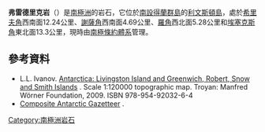 {{coord|62|32|46.5|S|60|55|59.7|W|display=title}}

'''弗雷德里克岩'''（{{lang-en|Frederick Rocks}}）是[[南極洲|南極洲]]的岩石，它位於[[南設得蘭群島|南設得蘭群島]]的[[利文斯頓島|利文斯頓島]]，處於[[希里夫角|希里夫角]]西南面12.24公里、[[謝薩角|謝薩角]]西南面4.69公里、[[羅角|羅角]]西北面5.28公里和[[埃塞克斯角|埃塞克斯角]]東北面13.3公里，現時由[[南極條約體系|南極條約體系]]管理。

==參考資料==
* L.L. Ivanov. [http://apcbg.org/image023.jpg Antarctica: Livingston Island and Greenwich, Robert, Snow and Smith Islands] {{Wayback|url=http://apcbg.org/image023.jpg |date=20080424075823 }}. Scale 1:120000 topographic map.  Troyan: Manfred Wörner Foundation, 2009.  ISBN 978-954-92032-6-4
*[http://data.aad.gov.au/aadc/gaz/scar/ Composite Antarctic Gazetteer] {{WebCite|url=https://www.webcitation.org/5ug2CfC7m?url=http://data.aad.gov.au/aadc/gaz/scar/ |date=20101202140255 |dateformat=iso }}.

{{南设得兰群岛}}

{{Antarctica-geo-stub}}

[[Category:南極洲岩石|Category:南極洲岩石]]